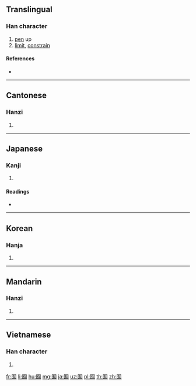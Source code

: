 ==Translingual==

===Han character===
{{Han char|rn=31|rad=囗|as=06|sn=9|four=60227|canj=WKB|ids=⿴囗有}}

# [[pen]] up
# [[limit]], [[constrain]]

====References====
* {{Han ref|kx=0218.080|dkj=04756|dj=0446.100|hdz=10717.200|uh=56FF|ud=22271|bh=ABAA|bd=43946}}

----

==Cantonese==

===Hanzi===
{{yue-hanzi|jyut=[[jau6]]|y=yau6}}

# {{defn|lang=yue|sort=囗06}}

----

==Japanese==

===Kanji===
{{ja-kanji|grade=|rs=囗06}}

# {{defn|lang=ja|sort=囗06}}

====Readings====
* {{ja-readings|goon=[[いく]] (iku), [[う]] (u)|kanon=[[いく]] (iku), [[ゆう]] (yū)|kun=[[その]] (sono)}}

----

==Korean==

===Hanja===
{{ko-hanja|hangeul=유|rv=yu|mr=yu}}

# {{defn|lang=ko|sort=囗06}}

----

==Mandarin==

===Hanzi===
{{cmn-hanzi|pin=[[yòu]] ([[you4]])|wg=yu<sup>4</sup>}}

# {{defn|lang=cmn|sort=囗06}}

----

==Vietnamese==

===Han character===
{{vi-hantu|hữu|rs=囗06}}

# {{defn|lang=vi|sort=囗06}}

[[fr:囿]]
[[li:囿]]
[[hu:囿]]
[[mg:囿]]
[[ja:囿]]
[[uz:囿]]
[[pl:囿]]
[[th:囿]]
[[zh:囿]]